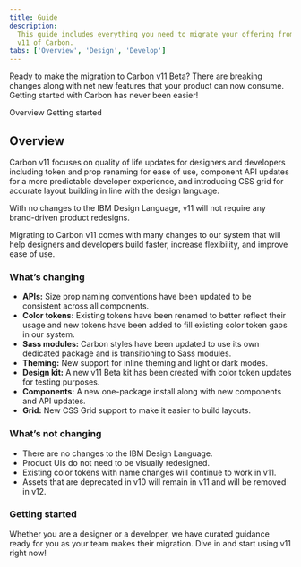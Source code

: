 ```yaml
---
title: Guide
description:
  This guide includes everything you need to migrate your offering from v10 to
  v11 of Carbon.
tabs: ['Overview', 'Design', 'Develop']
---
```


<PageDescription>

Ready to make the migration to Carbon v11 Beta? There are breaking changes along
with net new features that your product can now consume. Getting started with
Carbon has never been easier!

</PageDescription>

<AnchorLinks>
  <AnchorLink>Overview</AnchorLink>
  <AnchorLink>Getting started</AnchorLink>
</AnchorLinks>

## Overview

Carbon v11 focuses on quality of life updates for designers and developers
including token and prop renaming for ease of use, component API updates for a
more predictable developer experience, and introducing CSS grid for accurate
layout building in line with the design language.

With no changes to the IBM Design Language, v11 will not require any
brand-driven product redesigns.

Migrating to Carbon v11 comes with many changes to our system that will help
designers and developers build faster, increase flexibility, and improve ease of
use.

### What’s changing

- **APIs:** Size prop naming conventions have been updated to be consistent
  across all components.
- **Color tokens:** Existing tokens have been renamed to better reflect
  their usage and new tokens have been added to fill existing color token gaps
  in our system.
- **Sass modules:** Carbon styles have been updated to use its own dedicated
  package and is transitioning to Sass modules.
- **Theming:** New support for inline theming and light or dark modes.
- **Design kit:** A new v11 Beta kit has been created with color token updates
  for testing purposes.
- **Components:** A new one-package install along with new components and API
  updates.
- **Grid:** New CSS Grid support to make it easier to build layouts.

### What’s not changing

- There are no changes to the IBM Design Language.
- Product UIs do not need to be visually redesigned.
- Existing color tokens with name changes will continue to work in v11.
- Assets that are deprecated in v10 will remain in v11 and will be removed in
  v12.

### Getting started

Whether you are a designer or a developer, we have curated guidance ready for
you as your team makes their migration. Dive in and start using v11 right now!

<Row className="resource-card-group">
<Column colMd={4} colLg={4} noGutterSm>
  <ResourceCard
    subTitle="Designers: Get started"
    href="/migrating/guide/design"
    actionIcon="arrowRight"
    >
      
  </ResourceCard>
</Column>
<Column colLg={4} colMd={4}  noGutterSm>
  <ResourceCard
    subTitle="Developers: Get started"
    href="/migrating/guide/design"
    actionIcon="arrowRight"
    >

  </ResourceCard>
</Column>

</Row>
